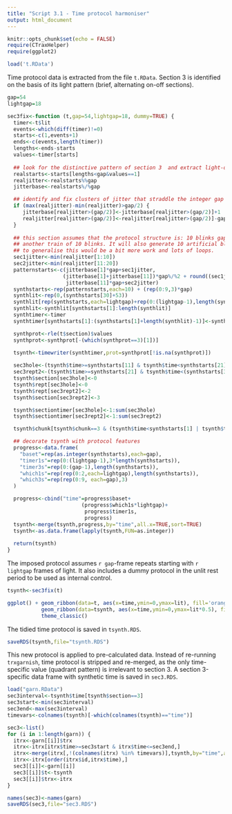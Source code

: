 ```yaml
---
title: "Script 3.1 - Time protocol harmoniser"
output: html_document
---
```


```r
knitr::opts_chunk$set(echo = FALSE)
require(CTraxHelper)
require(ggplot2)
```

```r
load('t.RData')
```

Time protocol data is extracted from the file `t.RData`. Section 3 is identified on the basis of its light pattern (brief, alternating on-off sections).

```r
gap=54
lightgap=18

sec3fix<-function (t,gap=54,lightgap=18, dummy=TRUE) {
  timer<-t$lit
  events<-which(diff(timer)!=0)
  starts<-c(1,events+1)
  ends<-c(events,length(timer))
  lengths<-ends-starts
  values<-timer[starts]
  
  ## look for the distinctive pattern of section 3  and extract light-on frames
  realstarts<-starts[lengths<gap&values==1]
  realjitter<-realstarts%%gap
  jitterbase<-realstarts%/%gap

  ## identify and fix clusters of jitter that straddle the integer gap
  if (max(realjitter)-min(realjitter)>gap/2) {
     jitterbase[realjitter>(gap/2)]<-jitterbase[realjitter>(gap/2)]+1
     realjitter[realjitter>(gap/2)]<-realjitter[realjitter>(gap/2)]-gap 
  }
  
  ## this section assumes that the protocol structure is: 10 blinks gap frames apart, then a break, then
  ## another train of 10 blinks. It will also generate 10 artificial blinks in the break section.
  ## to generalise this would be a bit more work and lots of loops.
  sec1jitter<-min(realjitter[1:10])
  sec2jitter<-min(realjitter[11:20])
  patternstarts<-c(jitterbase[1]*gap+sec1jitter,
                  (jitterbase[1]+jitterbase[11])*gap%/%2 + round((sec1jitter+sec2jitter)/2),
                   jitterbase[11]*gap+sec2jitter)
  synthstarts<-rep(patternstarts,each=10) + (rep(0:9,3)*gap)
  synthlit<-rep(0,(synthstarts[30]+53))
  synthlit[rep(synthstarts,each=lightgap)+rep(0:(lightgap-1),length(synthstarts))]<-1
  synthlit<-synthlit[synthstarts[1]:length(synthlit)]
  synthtimer<-timer
  synthtimer[synthstarts[1]:(synthstarts[1]+length(synthlit)-1)]<-synthlit

  synthprot<-rle(t$section)$values
  synthprot<-synthprot[-(which(synthprot==3)[1])]
  
  tsynth<-timewriter(synthtimer,prot=synthprot[!is.na(synthprot)])

  sec3hole<-(tsynth$time>=synthstarts[11] & tsynth$time<synthstarts[21])
  sec3rept2<-(tsynth$time>=synthstarts[21] & tsynth$time<(synthstarts[30]+gap))
  tsynth$section[sec3hole]<-0
  tsynth$rept[sec3hole]<-0
  tsynth$rept[sec3rept2]<-2
  tsynth$section[sec3rept2]<-3

  tsynth$sectiontimer[sec3hole]<-1:sum(sec3hole)
  tsynth$sectiontimer[sec3rept2]<-1:sum(sec3rept2)

  tsynth$chunk[tsynth$chunk==3 & (tsynth$time<synthstarts[1] | tsynth$time>=(synthstarts[30]+gap))]<-0

  ## decorate tsynth with protocol features
  progress<-data.frame(
    "baset"=rep(as.integer(synthstarts),each=gap),
    "timer1s"=rep(0:(lightgap-1),3*length(synthstarts)),
    "timer3s"=rep(0:(gap-1),length(synthstarts)),
    "which1s"=rep(rep(0:2,each=lightgap),length(synthstarts)),
    "which3s"=rep(rep(0:9, each=gap),3)
  )

  progress<-cbind("time"=progress$baset+
                        (progress$which1s*lightgap)+
                         progress$timer1s,
                         progress)
  tsynth<-merge(tsynth,progress,by="time",all.x=TRUE,sort=TRUE)
  tsynth<-as.data.frame(lapply(tsynth,FUN=as.integer))
  
  return(tsynth)
}

```

The imposed protocol assumes `r gap`-frame repeats starting with `r lightgap` frames of light. It also includes a dummy protocol in the unlit rest period to be used as internal control. 

```r
tsynth<-sec3fix(t)

ggplot() + geom_ribbon(data=t, aes(x=time,ymin=0,ymax=lit), fill='orange', colour=NA) +
           geom_ribbon(data=tsynth, aes(x=time,ymin=0,ymax=lit*0.5), fill='cyan', alpha=0.4, colour=NA) +
           theme_classic()            
```

The tidied time protocol is saved in `tsynth.RDS`.

```r
saveRDS(tsynth,file="tsynth.RDS")
```

This new protocol is applied to pre-calculated data. Instead of re-running `trxgarnish`, time protocol is stripped and re-merged, as the only time-specific value (quadrant pattern) is irrelevant to section 3. A section 3-specific data frame with synthetic time is saved in `sec3.RDS`.

```r
load("garn.RData")
sec3interval<-tsynth$time[tsynth$section==3]
sec3start<-min(sec3interval)
sec3end<-max(sec3interval)
timevars<-colnames(tsynth)[-which(colnames(tsynth)=="time")]

sec3<-list()
for (i in 1:length(garn)) {
  itrx<-garn[[i]]$trx
  itrx<-itrx[itrx$time>=sec3start & itrx$time<=sec3end,]
  itrx<-merge(itrx[,!(colnames(itrx) %in% timevars)],tsynth,by="time",all.x=TRUE)
  itrx<-itrx[order(itrx$id,itrx$time),]
  sec3[[i]]<-garn[[i]]
  sec3[[i]]$t<-tsynth
  sec3[[i]]$trx<-itrx
}

names(sec3)<-names(garn)
saveRDS(sec3,file="sec3.RDS")
```
